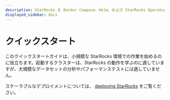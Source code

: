 ```yaml
---
description: StarRocks を Docker Compose、Helm、および StarRocks Operator でデプロイする
displayed_sidebar: docs
---
```


# クイックスタート

このクイックスタートガイドは、小規模な StarRocks 環境での作業を始めるのに役立ちます。起動するクラスターは、StarRocks の動作を学ぶのに適していますが、大規模なデータセットの分析やパフォーマンステストには適していません。

スケーラブルなデプロイメントについては、 [deploying StarRocks](../deployment/deployment_overview.md) をご覧ください。


<DocCardList />